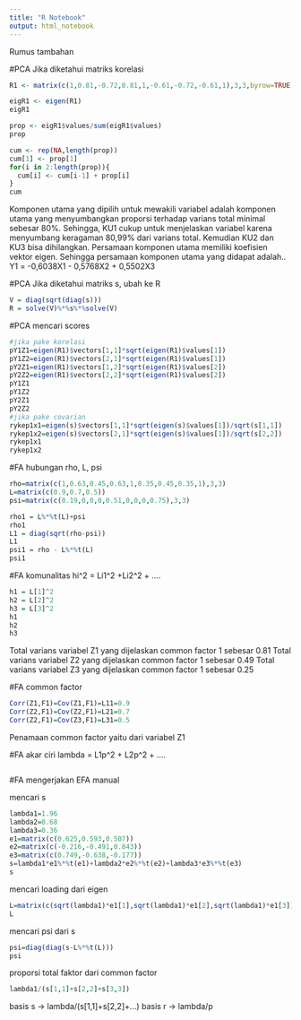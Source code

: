---
title: "R Notebook"
output: html_notebook
---

Rumus tambahan

#PCA
Jika diketahui matriks korelasi
```{r}
R1 <- matrix(c(1,0.81,-0.72,0.81,1,-0.61,-0.72,-0.61,1),3,3,byrow=TRUE)
```
```{r}
eigR1 <- eigen(R1)
eigR1
```
```{r}
prop <- eigR1$values/sum(eigR1$values)
prop
```
```{r}
cum <- rep(NA,length(prop))
cum[1] <- prop[1]
for(i in 2:length(prop)){
  cum[i] <- cum[i-1] + prop[i]
}
cum
```
Komponen utama yang dipilih untuk mewakili variabel adalah komponen utama yang
menyumbangkan proporsi terhadap varians total minimal sebesar 80%.
Sehingga, KU1 cukup untuk menjelaskan variabel karena menyumbang keragaman 80,99% dari
varians total. Kemudian KU2 dan KU3 bisa dihilangkan.
Persamaan komponen utama memiliki koefisien vektor eigen. Sehingga persamaan komponen
utama yang didapat adalah..
Y1 = -0,6038X1 - 0,5768X2 + 0,5502X3

#PCA
Jika diketahui matriks s, ubah ke R
```{r}
V = diag(sqrt(diag(s)))
R = solve(V)%*%s%*%solve(V)
```

#PCA
mencari scores
```{r}
#jika pake korelasi
pY1Z1=eigen(R1)$vectors[1,1]*sqrt(eigen(R1)$values[1])
pY1Z2=eigen(R1)$vectors[2,1]*sqrt(eigen(R1)$values[1])
pY2Z1=eigen(R1)$vectors[1,2]*sqrt(eigen(R1)$values[2])
pY2Z2=eigen(R1)$vectors[2,2]*sqrt(eigen(R1)$values[2])
pY1Z1
pY1Z2
pY2Z1
pY2Z2
#jika pake covarian
rykep1x1=eigen(s)$vectors[1,1]*sqrt(eigen(s)$values[1])/sqrt(s[1,1])
rykep1x2=eigen(s)$vectors[2,1]*sqrt(eigen(s)$values[1])/sqrt(s[2,2])
rykep1x1
rykep1x2
```

#FA
hubungan rho, L, psi
```{r}
rho=matrix(c(1,0.63,0.45,0.63,1,0.35,0.45,0.35,1),3,3)
L=matrix(c(0.9,0.7,0.5))
psi=matrix(c(0.19,0,0,0,0.51,0,0,0,0.75),3,3)

rho1 = L%*%t(L)+psi
rho1
L1 = diag(sqrt(rho-psi))
L1
psi1 = rho - L%*%t(L)
psi1
```

#FA
komunalitas
hi^2 = Li1^2 +Li2^2 + ....
```{r}
h1 = L[1]^2
h2 = L[2]^2
h3 = L[3]^2
h1
h2
h3
```
Total varians variabel Z1 yang dijelaskan common factor 1 sebesar 0.81
Total varians variabel Z2 yang dijelaskan common factor 1 sebesar 0.49
Total varians variabel Z3 yang dijelaskan common factor 1 sebesar 0.25

#FA
common factor
```{r}
Corr(Z1,F1)=Cov(Z1,F1)=L11=0.9
Corr(Z2,F1)=Cov(Z2,F1)=L21=0.7
Corr(Z2,F1)=Cov(Z3,F1)=L31=0.5
```
Penamaan common factor yaitu dari variabel Z1

#FA
akar ciri
lambda = L1p^2 + L2p^2 + ....
```{r}

```


#FA
mengerjakan EFA manual

mencari s
```{r}
lambda1=1.96
lambda2=0.68
lambda3=0.36
e1=matrix(c(0.625,0.593,0.507))
e2=matrix(c(-0.216,-0.491,0.843))
e3=matrix(c(0.749,-0.638,-0.177))
s=lambda1*e1%*%t(e1)+lambda2*e2%*%t(e2)+lambda3*e3%*%t(e3)
s
```

mencari loading dari eigen
```{r}
L=matrix(c(sqrt(lambda1)*e1[1],sqrt(lambda1)*e1[2],sqrt(lambda1)*e1[3]))
L
```

mencari psi dari s
```{r}
psi=diag(diag(s-L%*%t(L)))
psi
```

proporsi total faktor dari common factor

```{r}
lambda1/(s[1,1]+s[2,2]+s[3,3])
```
basis s -> lambda/(s[1,1]+s[2,2]+...)
basis r -> lambda/p

